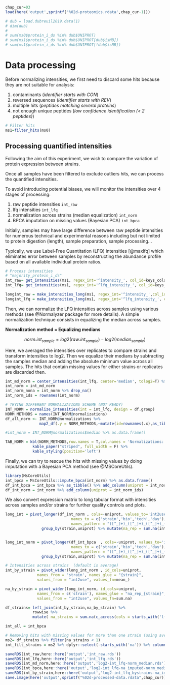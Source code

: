 ```r
chap_cur=03
load(here('output',sprintf('%02d-proteomics.rdata',chap_cur-1)))

# dub = load.dubreuil2019.data(1)
# dim(dub)
# 
# sum(ms0$protein_i_ds %in% dub$UNIPROT)
# sum(ms1$protein_i_ds %in% dub$UNIPROT[dub$isMB])
# sum(ms1$protein_i_ds %in% dub$UNIPROT[!dub$isMB])

```

# Data processing

Before normalizing intensities, we first need to discard some hits because they
are not suitable for analysis:

 1. contaminants (*identifier starts with CON*)
 2. reversed sequences (*identifier starts with REV*)
 3. multiple hits (*peptides matching several proteins*)
 4. not enough unique peptides (*low confidence identification (< 2 peptides)*)

```r
# Filter hits
ms1=filter_hits(ms0)
```

## Processing quantified intensities

Following the aim of this experiment, we wish to compare the variation of protein 
expression between strains. 

Once all samples have been filtered to exclude outliers hits, we can process the 
quantified intensities.

To avoid introducing potential biases, we will monitor the intensities over 4
stages of processing:

1. raw peptide intensities `int_raw`
2. lfq intensities `int_lfq`
3. normalization across strains (median equalization) `int_norm`
4. BPCA imputation on missing values (Bayesian PCA) `int_bpca`

Initially, samples may have large difference between raw peptide intensities 
for numerous technical and experimental reasons including but not limited to 
protein digestion (length), sample preparation, sample processing...

Typically, we use Label-Free Quantitation (LFQ) intensities [@maxlfq] which eliminates
error between samples by reconstructing the abundance profile based on all available
individual protein ratios.

```r
# Process intensities
# "majority_protein_i_ds"
int_raw= get_intensities(ms1, regex_int='^intensity_', col_id=keys_cols[1], remove_prefix=T)
int_lfq= get_intensities(ms1, regex_int='^lfq_intensity_', col_id=keys_cols[1], remove_prefix=T)

longint_raw = make_intensities_long(ms1, regex_int='^intensity_',col_id=keys_cols[1], remove_prefix=T)
longint_lfq = make_intensities_long(ms1, regex_int='^lfq_intensity_', col_id=keys_cols[1], remove_prefix=T)

```

Then, we can normalize the LFQ intensities across samples using various methods
(see @Normalyzer package for more details). A simple normalization technique consists
in equalizing the median across samples. 

**Normalization method = Equalizing medians**

$$ norm.int_{sample} = log2(raw.int_{sample}) - log2(median_{sample}) $$

Here, we averaged the intensities over replicates to compare strains and transform 
intensities to log2. Then we equalize their medians by subtracting the samples 
median and adding the absolute minimum value across all samples. The hits that
contain missing values for either strains or replicates are discarded then.

```r
int_md_norm = center_intensities(int_lfq, center='median', tolog2=T) %>% as.data.frame()
int_norm = int_md_norm
int_norm_nona = int_norm %>% drop_na()
int_norm_ids = rownames(int_norm)

# TRYING DIFFERENT NORMALIZATIONS SCHEME (NOT READY)
INT_NORM = normalize_intensities(int = int_lfq, design = df.group)
NORM_METHODS = names(INT_NORM@normalizations)
df_all_norm <- INT_NORM@normalizations %>% 
               map2_df(.y = NORM_METHODS,~mutate(id=rownames(.x),as_tibble(.x),method=.y))

#int_norm = INT_NORM@normalizations$median %>% as.data.frame()

TAB_NORM = kbl(NORM_METHODS,row.names = T,col.names = 'Normalizations:',position = 'left') %>% 
            kable_paper("striped", full_width = F) %>% 
            kable_styling(position='left')  

```


Finally, we can try to rescue the hits with missing values by doing imputation with
a Bayesian PCA method (see @MSCoreUtils).

```r
library(MsCoreUtils)
int_bpca = MsCoreUtils::impute_bpca(int_norm) %>% as.data.frame()
df_int_bpca = int_bpca %>% as_tibble() %>% add_column(uniprot = int_norm_ids)
df_int_norm = int_norm %>% add_column(uniprot = int_norm_ids)
```

We also convert expression matrix to long tabular format with intensities across
samples and/or strains for further quality controls and plots.

```r
long_int = pivot_longer(df_int_norm , cols=-uniprot, values_to='int2use',
                             names_to = c('strain','bio','tech','day'),
                             names_pattern = "([^_]+)_([^_]+)_([^_]+)_([^_]+)") %>%
                group_by(strain,uniprot) %>% mutate(na_rep = sum.na(int2use))


long_int_norm = pivot_longer(df_int_bpca  , cols=-uniprot, values_to='int2use',
                             names_to = c('strain','bio','tech','day'),
                             names_pattern = "([^_]+)_([^_]+)_([^_]+)_([^_]+)") %>%
                group_by(strain,uniprot) %>% mutate(na_rep = sum.na(int2use))

# Intensities across strains  (default is average)
int_by_strain = pivot_wider(long_int_norm , id_cols=uniprot,
              names_from = 'strain', names_glue = "{strain}",
              values_from = "int2use", values_fn=mean_)

na_by_strain = pivot_wider(long_int_norm, id_cols=uniprot,
              names_from = c('strain'), names_glue = "na_rep_{strain}",
              values_from = "int2use", values_fn=sum.na)

df_strains= left_join(int_by_strain,na_by_strain) %>% 
            rowwise %>%
            mutate( na_strains = sum.na(c_across(cols = starts_with('lfq_int'))) )

int_all = int_bpca 

# Removing hits with missing values for more than one strain (using average intensities over replicates)
ms2= df_strains %>% filter(na_strains < 1)
int_filt_strains = ms2 %>% dplyr::select(-starts_with('na')) %>% column_to_rownames('uniprot') %>% as.data.frame()
```

```r
saveRDS(int_raw,here::here('output','int_raw.rds'))
saveRDS(int_lfq,here::here('output','int_lfq.rds'))
saveRDS(int_md_norm,here::here('output','log2-int_lfq-norm_median.rds'))
saveRDS(int_bpca,here::here('output','log2-int_lfq-na_imputed-norm_median.rds'))
saveRDS(int_by_strain,here::here('output','log2-int_lfq_bystrains-na_imputed-norm_median.rds'))
save.image(here('output',sprintf("%02d-processed-data.rdata",chap_cur)))
```